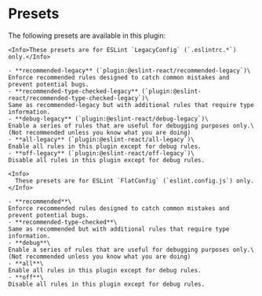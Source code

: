 
# Presets

The following presets are available in this plugin:

<ESLintConfig>

  <Config>

    <Info>These presets are for ESLint `LegacyConfig` (`.eslintrc.*`) only.</Info>

    - **recommended-legacy** (`plugin:@eslint-react/recommended-legacy`)\
    Enforce recommended rules designed to catch common mistakes and prevent potential bugs.
    - **recommended-type-checked-legacy** (`plugin:@eslint-react/recommended-type-checked-legacy`)\
    Same as recommended-legacy but with additional rules that require type information.
    - **debug-legacy** (`plugin:@eslint-react/debug-legacy`)\
    Enable a series of rules that are useful for debugging purposes only.\
    (Not recommended unless you know what you are doing)
    - **all-legacy** (`plugin:@eslint-react/all-legacy`)\
    Enable all rules in this plugin except for debug rules.
    - **off-legacy** (`plugin:@eslint-react/off-legacy`)\
    Disable all rules in this plugin except for debug rules.

  </Config>

  <Config>

    <Info>
      These presets are for ESLint `FlatConfig` (`eslint.config.js`) only.
    </Info>

    - **recommended**\
    Enforce recommended rules designed to catch common mistakes and prevent potential bugs.
    - **recommended-type-checked**\
    Same as recommended but with additional rules that require type information.
    - **debug**\
    Enable a series of rules that are useful for debugging purposes only.\
    (Not recommended unless you know what you are doing)
    - **all**\
    Enable all rules in this plugin except for debug rules.
    - **off**\
    Disable all rules in this plugin except for debug rules.

  </Config>

</ESLintConfig>

